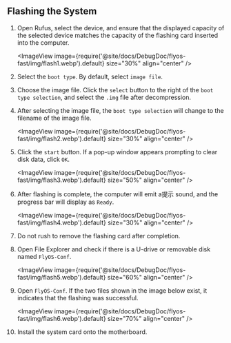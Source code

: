 ## Flashing the System

1. Open Rufus, select the device, and ensure that the displayed capacity of the selected device matches the capacity of the flashing card inserted into the computer.

    <ImageView image={require('@site/docs/DebugDoc/flyos-fast/img/flash1.webp').default} size="30%" align="center" />

2. Select the `boot type`. By default, select `image file`.
3. Choose the image file. Click the `select` button to the right of the `boot type selection`, and select the `.img` file after decompression.
4. After selecting the image file, the `boot type selection` will change to the filename of the image file.

    <ImageView image={require('@site/docs/DebugDoc/flyos-fast/img/flash2.webp').default} size="30%" align="center" />

5. Click the `start` button. If a pop-up window appears prompting to clear disk data, click `OK`.

    <ImageView image={require('@site/docs/DebugDoc/flyos-fast/img/flash3.webp').default} size="50%" align="center" />

6. After flashing is complete, the computer will emit a提示 sound, and the progress bar will display as `Ready`.

    <ImageView image={require('@site/docs/DebugDoc/flyos-fast/img/flash4.webp').default} size="30%" align="center" />

7. Do not rush to remove the flashing card after completion.
8. Open File Explorer and check if there is a U-drive or removable disk named `FlyOS-Conf`.

    <ImageView image={require('@site/docs/DebugDoc/flyos-fast/img/flash5.webp').default} size="60%" align="center" />

9. Open `FlyOS-Conf`. If the two files shown in the image below exist, it indicates that the flashing was successful.

    <ImageView image={require('@site/docs/DebugDoc/flyos-fast/img/flash6.webp').default} size="70%" align="center" />

10. Install the system card onto the motherboard.
